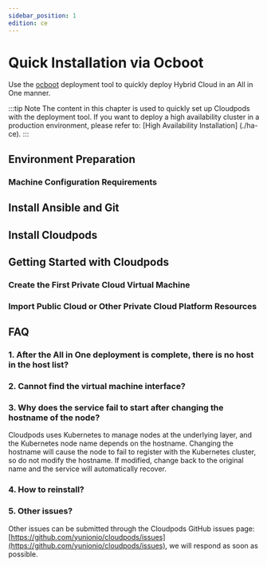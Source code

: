 ```yaml
---
sidebar_position: 1
edition: ce
---
```


# Quick Installation via Ocboot

Use the [ocboot](https://github.com/yunionio/ocboot) deployment tool to quickly deploy Hybrid Cloud in an All in One manner.


:::tip Note
The content in this chapter is used to quickly set up Cloudpods with the deployment tool. If you want to deploy a high availability cluster in a production environment, please refer to: [High Availability Installation] (./ha-ce).
:::

## Environment Preparation

### Machine Configuration Requirements


<OcbootEnv />

## Install Ansible and Git


<OcbootAnsible />

## Install Cloudpods


<OcbootInstallCloudpods productVersion="full" />

## Getting Started with Cloudpods

### Create the First Private Cloud Virtual Machine


<UseVirt />

### Import Public Cloud or Other Private Cloud Platform Resources


<UseCMP />

## FAQ

### 1. After the All in One deployment is complete, there is no host in the host list?


<FAQVirtHost />

### 2. Cannot find the virtual machine interface?


<FAQVirtVM />

### 3. Why does the service fail to start after changing the hostname of the node?

Cloudpods uses Kubernetes to manage nodes at the underlying layer, and the Kubernetes node name depends on the hostname. Changing the hostname will cause the node to fail to register with the Kubernetes cluster, so do not modify the hostname. If modified, change back to the original name and the service will automatically recover.

### 4. How to reinstall?


<FAQReset />

### 5. Other issues?

Other issues can be submitted through the Cloudpods GitHub issues page: [https://github.com/yunionio/cloudpods/issues](https://github.com/yunionio/cloudpods/issues), we will respond as soon as possible.
